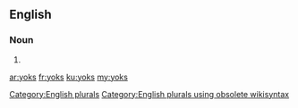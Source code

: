 ==English==

===Noun===
{{head|en}}

# {{plural of|yok}}

[[Category:English plurals]][[Category:English plurals using obsolete wikisyntax]]

[[ar:yoks]]
[[fr:yoks]]
[[ku:yoks]]
[[my:yoks]]